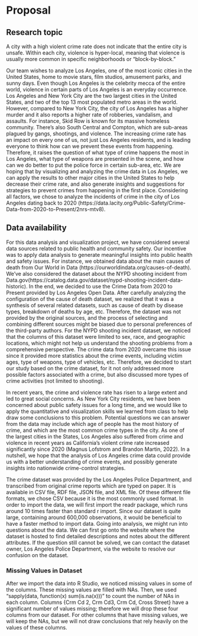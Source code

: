 # Proposal

## Research topic
A city with a high violent crime rate does not indicate that the entire city is unsafe. Within each city, violence is hyper-local, meaning that violence is usually more common in specific neighborhoods or “block-by-block.”

Our team wishes to analyze Los Angeles, one of the most iconic cities in the United States, home to movie stars, film studios, amusement parks, and sunny days. Even though Los Angeles is the celebrity mecca of the entire world, violence in certain parts of Los Angeles is an everyday occurrence. Los Angeles and New York City are the two largest cities in the United States, and two of the top 13 most populated metro areas in the world. However, compared to New York City, the city of Los Angeles has a higher murder and it also reports a higher rate of robberies, vandalism, and assaults. For instance, Skid Row is known for its massive homeless community. There’s also South Central and Compton, which are sub-areas plagued by gangs, shootings, and violence. The increasing crime rate has an impact on every one of us, not just Los Angeles residents, and is leading everyone to think how can we prevent these events from happening. Therefore, it raises the question of what type of crime happens the most in Los Angeles, what type of weapons are presented in the scene, and how can we do better to put the police force in certain sub-area, etc. We are hoping that by visualizing and analyzing the crime data in Los Angeles, we can apply the results to other major cities in the United States to help decrease their crime rate, and also generate insights and suggestions for strategies to prevent crimes from happening in the first place. Considering all factors, we chose to analyze the incidents of crime in the city of Los Angeles dating back to 2020 (https://data.lacity.org/Public-Safety/Crime-Data-from-2020-to-Present/2nrs-mtv8).

## Data availability
For this data analysis and visualization project, we have considered several data sources related to public health and community safety. Our incentive was to apply data analysis to generate meaningful insights into public health and safety issues. For instance, we obtained data about the main causes of death from Our World in Data (https://ourworldindata.org/causes-of-death). We’ve also considered the dataset about the NYPD shooting incident from Data.gov(https://catalog.data.gov/dataset/nypd-shooting-incident-data-historic). In the end, we decided to use the Crime Data from 2020 to Present provided by Los Angeles Open Data. After carefully analyzing the configuration of the cause of death dataset, we realized that it was a synthesis of several related datasets, such as cause of death by disease types, breakdown of deaths by age, etc. Therefore, the dataset was not provided by the original sources, and the process of selecting and combining different sources might be biased due to personal preferences of the third-party authors. For the NYPD shooting incident dataset, we noticed that the columns of this dataset were limited to sex, race, and geographic locations, which might not help us understand the shooting problems from a comprehensive perspective.  The crime data from 2020 overcame this issue since it provided more statistics about the crime events, including victim ages, type of weapons, type of vehicles, etc. Therefore, we decided to start our study based on the crime dataset, for it not only addressed more possible factors associated with a crime, but also discussed more types of crime activities (not limited to shooting). 

In recent years, the crime and violence rate has risen to a large extent and led to great social concerns. As New York City residents, we have been concerned about public safety issues for a long time, and we would like to apply the quantitative and visualization skills we learned from class to help draw some conclusions to this problem. Potential questions we can answer from the data may include which age of people has the most history of crime, and which are the most common crime types in the city. As one of the largest cities in the States, Los Angeles also suffered from crime and violence in recent years as California’s violent crime rate increased significantly since 2020 (Magnus Lofstrom and Brandon Martin, 2022). In a nutshell, we hope that the analysis of Los Angeles crime data could provide us with a better understanding of crime events, and possibly generate insights into nationwide crime-control strategies. 

The crime dataset was provided by the Los Angeles Police Department, and transcribed from original crime reports which are typed on paper. It is available in CSV file, RDF file, JSON file, and XML file. Of these different file formats, we chose CSV because it is the most commonly used format. In order to import the data, we will first import the readr package, which runs around 10 times faster than standard r import. Since our dataset is quite large, containing around 600,000 observations, it would be beneficial to have a faster method to import data. Going into analysis, we might run into questions about the data. We can first go onto the website where the dataset is hosted to find detailed descriptions and notes about the different attributes. If the question still cannot be solved, we can contact the dataset owner, Los Angeles Police Department, via the website to resolve our confusion on the dataset.  

### Missing Values in Dataset 
After we import the data into R Studio, we noticed missing values in some of the columns. These missing values are filled with NAs. Then, we used "sapply(data, function(x) sum(is.na(x)))" to count the number of NAs in each column. Columns {Crm Cd 2, Crm Cd3, Crm Cd, Cross Street} have a significant number of values missing; therefore we will drop these four columns from our dataset. For other columns that have missing values, we will keep the NAs, but we will not draw conclusions that rely heavily on the values of these columns. 
